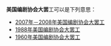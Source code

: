 '''美国编剧协会大罢'''工可以是下列意思：

*[[2007年－2008年美国编剧协会大罢工|2007年－2008年美国编剧协会大罢工]]
*[[1988年美国编剧协会大罢工|1988年美国编剧协会大罢工]]
*[[1960年美国编剧协会大罢工|1960年美国编剧协会大罢工]]



{{Disambig|Cat=八字以上事件消歧義}}